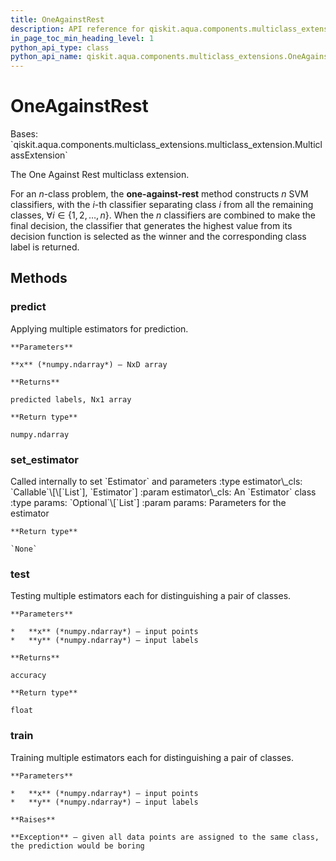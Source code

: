 ```yaml
---
title: OneAgainstRest
description: API reference for qiskit.aqua.components.multiclass_extensions.OneAgainstRest
in_page_toc_min_heading_level: 1
python_api_type: class
python_api_name: qiskit.aqua.components.multiclass_extensions.OneAgainstRest
---
```


# OneAgainstRest

<Class id="qiskit.aqua.components.multiclass_extensions.OneAgainstRest" github="https://github.com/qiskit-community/qiskit-aqua/tree/stable/0.9/qiskit/aqua/components/multiclass_extensions/one_against_rest.py" signature="OneAgainstRest">
  Bases: `qiskit.aqua.components.multiclass_extensions.multiclass_extension.MulticlassExtension`

  The One Against Rest multiclass extension.

  For an $n$-class problem, the **one-against-rest** method constructs $n$ SVM classifiers, with the $i$-th classifier separating class $i$ from all the remaining classes, $\forall i \in \{1, 2, \ldots, n\}$. When the $n$ classifiers are combined to make the final decision, the classifier that generates the highest value from its decision function is selected as the winner and the corresponding class label is returned.

  ## Methods

  ### predict

  <Function id="qiskit.aqua.components.multiclass_extensions.OneAgainstRest.predict" signature="OneAgainstRest.predict(x)">
    Applying multiple estimators for prediction.

    **Parameters**

    **x** (*numpy.ndarray*) – NxD array

    **Returns**

    predicted labels, Nx1 array

    **Return type**

    numpy.ndarray
  </Function>

  ### set\_estimator

  <Function id="qiskit.aqua.components.multiclass_extensions.OneAgainstRest.set_estimator" signature="OneAgainstRest.set_estimator(estimator_cls, params=None)">
    Called internally to set `Estimator` and parameters :type estimator\_cls: `Callable`\[\[`List`], `Estimator`] :param estimator\_cls: An `Estimator` class :type params: `Optional`\[`List`] :param params: Parameters for the estimator

    **Return type**

    `None`
  </Function>

  ### test

  <Function id="qiskit.aqua.components.multiclass_extensions.OneAgainstRest.test" signature="OneAgainstRest.test(x, y)">
    Testing multiple estimators each for distinguishing a pair of classes.

    **Parameters**

    *   **x** (*numpy.ndarray*) – input points
    *   **y** (*numpy.ndarray*) – input labels

    **Returns**

    accuracy

    **Return type**

    float
  </Function>

  ### train

  <Function id="qiskit.aqua.components.multiclass_extensions.OneAgainstRest.train" signature="OneAgainstRest.train(x, y)">
    Training multiple estimators each for distinguishing a pair of classes.

    **Parameters**

    *   **x** (*numpy.ndarray*) – input points
    *   **y** (*numpy.ndarray*) – input labels

    **Raises**

    **Exception** – given all data points are assigned to the same class, the prediction would be boring
  </Function>
</Class>

